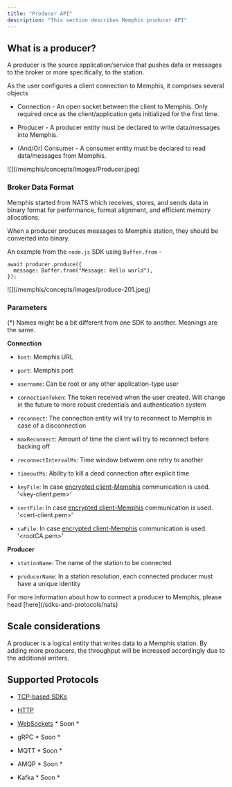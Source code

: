 ```yaml
---
title: "Producer API"
description: "This section describes Memphis producer API"
---
```


## What is a producer?

A producer is the source application/service that pushes data or messages to the
broker or more specifically, to the station.

As the user configures a client connection to Memphis, it comprises several
objects

- Connection - An open socket between the client to Memphis. Only required once
  as the client/application gets initialized for the first time.

- Producer - A producer entity must be declared to write data/messages into
  Memphis.

- (And/Or) Consumer - A consumer entity must be declared to read data/messages
  from Memphis.

<Frame>![](/memphis/concepts/images/Producer.jpeg)</Frame>

### Broker Data Format

Memphis started from NATS which receives, stores, and sends data in binary
format for performance, format alignment, and efficient memory allocations.

When a producer produces messages to Memphis station, they should be converted
into binary.

An example from the `node.js` SDK using `Buffer.from` \-

```
await producer.produce({
  message: Buffer.from("Message: Hello world"),
});
```

<Frame>![](/memphis/concepts/images/produce-201.jpeg)</Frame>

### Parameters

(\*) Names might be a bit different from one SDK to another. Meanings are the
same.

**Connection**

- `host`: Memphis URL

- `port`: Memphis port

- `username`: Can be root or any other application-type user

- `connectionToken`: The token received when the user created. Will change in
  the future to more robust credentials and authentication system

- `reconnect`: The connection entity will try to reconnect to Memphis in case of
  a disconnection

- `maxReconnect`: Amount of time the client will try to reconnect before backing
  off

- `reconnectIntervalMs`: Time window between one retry to another

- `timeoutMs`: Ability to kill a dead connection after explicit time

- `keyFile`: In case [encrypted client-Memphis](/deployment/kubernetes)
  communication is used. '\<key-client.pem\>'

- `certFile`: In case [encrypted client-Memphis](/deployment/kubernetes)
  communication is used. '\<cert-client.pem\>'

- `caFile`: In case [encrypted client-Memphis](/deployment/kubernetes)
  communication is used. '\<rootCA.pem\>'

**Producer**

- `stationName`: The name of the station to be connected

- `producerName`: In a station resolution, each connected producer must have a
  unique identity

<Info>
  For more information about how to connect a producer to Memphis, please head
  [here](/sdks-and-protocols/nats)
</Info>

## Scale considerations

A producer is a logical entity that writes data to a Memphis station. By adding
more producers, the throughput will be increased accordingly due to the
additional writers.

## Supported Protocols

- [TCP-based SDKs](/sdks-and-protocols/nats)

- [HTTP](https://github.com/memphisdev/memphis-http-proxy)

- [WebSockets](https://github.com/orgs/memphisdev/projects/2/views/1?pane=issue&itemId=14008452) \*
  Soon \*

- gRPC \* Soon \*

- MQTT \* Soon \*

- AMQP \* Soon \*

- Kafka \* Soon \*
